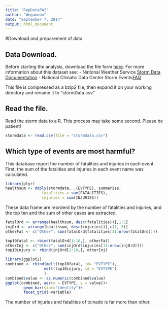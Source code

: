 ```yaml
---
title: "RepDataPA2"
author: "Wegamoon"
date: "September 7, 2014"
output: html_document
---
```

#Download and preparement of data.

## Data Download.

Before starting the analysis, download the file form [here](https://d396qusza40orc.cloudfront.net/repdata%2Fdata%2FStormData.csv.bz2). For more information
about this dataset see:
- National Weather Service [Storm Data Documentation][1]
- National Climatic Data Center Storm Events[FAQ][2]

[1]: https://d396qusza40orc.cloudfront.net/repdata%2Fpeer2_doc%2Fpd01016005curr.pdf
[2]: https://d396qusza40orc.cloudfront.net/repdata%2Fpeer2_doc%2FNCDC%20Storm%20Events-FAQ%20Page.pdf


This file is compressed as a bzip2 file, then expand it on your working
directory and rename it to "stormData.csv"

## Read the file.

Read the storm data to a R. This process may take some second. 
Please be patient!
```r
stormdata <- read.csv(file = "stormData.csv")
```

## Which type of events are most harmful?
This database report the number of fatalities and injuries in each event.
First, the sum of the fatalities and injuries in each event name was calculated.

```r
library(plyr)
healthsum <- ddply(stormdata, .(EVTYPE), summarise,
                fatalities = sum(FATALITIES),
                injuries = sum(INJURIES))
```

These data frame are reorderd by the number of fatalities and injuries,
and the top ten and the sum of other cases are extracted.
```r
fatalOrd <- arrange(healthsum, desc(fatalities))[,1:2]
injOrd <- arrange(healthsum, desc(injuries))[,c(1, 3)]
otherFat <- c("Other", sum(fatalOrd$fatalities[11:nrow(fatalOrd)]))

top10fatal <- rbind(fatalOrd[1:10,], otherFat)
otherInj <- c("Other", sum(injOrd$injuries[11:nrow(injOrd)]))
top10injury <- rbind(injOrd[1:10,], otherInj)
```

```r
library(ggplot2)
combined <- rbind(melt(top10fatal, id= "EVTYPE"),
                 melt(top10injury, id = "EVTYPE")
                 )
combined$value <- as.numeric(combined$value)
ggplot(combined, aes(x = EVTYPE, y = value))+
        geom_bar(stat="identity")+
        facet_grid(~variable)
```

The number of injuries and fatalities of tolnado is far more than other.